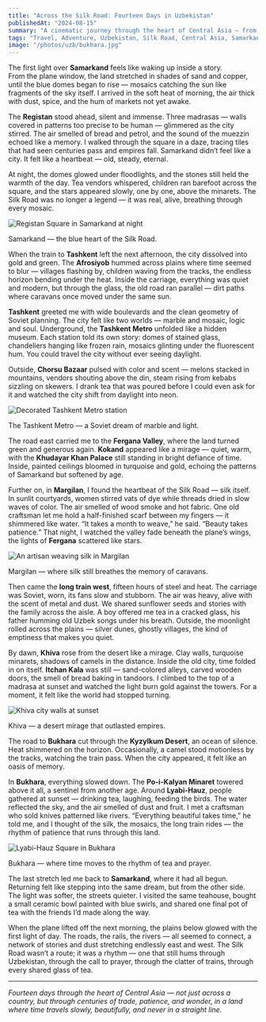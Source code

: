 ```yaml
---
title: "Across the Silk Road: Fourteen Days in Uzbekistan"
publishedAt: "2024-08-15"
summary: "A cinematic journey through the heart of Central Asia — from the blue domes of Samarkand to the desert citadels of Khiva, following the ancient Silk Road by train, plane, and endless cups of tea."
tags: "Travel, Adventure, Uzbekistan, Silk Road, Central Asia, Samarkand, Bukhara, Khiva, Tashkent"
image: "/photos/uzb/bukhara.jpg"
---
```


The first light over **Samarkand** feels like waking up inside a story.  
From the plane window, the land stretched in shades of sand and copper, until the blue domes began to rise — mosaics catching the sun like fragments of the sky itself. I arrived in the soft heat of morning, the air thick with dust, spice, and the hum of markets not yet awake.  

The **Registan** stood ahead, silent and immense. Three madrasas — walls covered in patterns too precise to be human — glimmered as the city stirred. The air smelled of bread and petrol, and the sound of the muezzin echoed like a memory. I walked through the square in a daze, tracing tiles that had seen centuries pass and empires fall. Samarkand didn’t feel like a city. It felt like a heartbeat — old, steady, eternal.

At night, the domes glowed under floodlights, and the stones still held the warmth of the day. Tea vendors whispered, children ran barefoot across the square, and the stars appeared slowly, one by one, above the minarets. The Silk Road was no longer a legend — it was real, alive, breathing through every mosaic.

<Image
  src="/photos/uzb/registan.jpg"
  alt="Registan Square in Samarkand at night"
  width={800}
  height={600}
/>

<Caption>
  Samarkand — the blue heart of the Silk Road.
</Caption>

When the train to **Tashkent** left the next afternoon, the city dissolved into gold and green. The **Afrosiyob** hummed across plains where time seemed to blur — villages flashing by, children waving from the tracks, the endless horizon bending under the heat. Inside the carriage, everything was quiet and modern, but through the glass, the old road ran parallel — dirt paths where caravans once moved under the same sun.  

**Tashkent** greeted me with wide boulevards and the clean geometry of Soviet planning. The city felt like two worlds — marble and mosaic, logic and soul. Underground, the **Tashkent Metro** unfolded like a hidden museum. Each station told its own story: domes of stained glass, chandeliers hanging like frozen rain, mosaics glinting under the fluorescent hum. You could travel the city without ever seeing daylight.  

Outside, **Chorsu Bazaar** pulsed with color and scent — melons stacked in mountains, vendors shouting above the din, steam rising from kebabs sizzling on skewers. I drank tea that was poured before I could even ask for it and watched the city shift from daylight into neon.

<Image
  src="/photos/uzb/tashkent_metro.JPG"
  alt="Decorated Tashkent Metro station"
  width={800}
  height={600}
/>

<Caption>
  The Tashkent Metro — a Soviet dream of marble and light.
</Caption>

The road east carried me to the **Fergana Valley**, where the land turned green and generous again. **Kokand** appeared like a mirage — quiet, warm, with the **Khudayar Khan Palace** still standing in bright defiance of time. Inside, painted ceilings bloomed in turquoise and gold, echoing the patterns of Samarkand but softened by age.  

Further on, in **Margilan**, I found the heartbeat of the Silk Road — silk itself. In sunlit courtyards, women stirred vats of dye while threads dried in slow waves of color. The air smelled of wood smoke and hot fabric. One old craftsman let me hold a half-finished scarf between my fingers — it shimmered like water. “It takes a month to weave,” he said. “Beauty takes patience.” That night, I watched the valley fade beneath the plane’s wings, the lights of **Fergana** scattered like stars.

<Image
  src="/photos/uzb/artisan.JPG"
  alt="An artisan weaving silk in Margilan"
  width={800}
  height={600}
/>

<Caption>
  Margilan — where silk still breathes the memory of caravans.
</Caption>

Then came the **long train west**, fifteen hours of steel and heat. The carriage was Soviet, worn, its fans slow and stubborn. The air was heavy, alive with the scent of metal and dust. We shared sunflower seeds and stories with the family across the aisle. A boy offered me tea in a cracked glass, his father humming old Uzbek songs under his breath. Outside, the moonlight rolled across the plains — silver dunes, ghostly villages, the kind of emptiness that makes you quiet.  

By dawn, **Khiva** rose from the desert like a mirage. Clay walls, turquoise minarets, shadows of camels in the distance. Inside the old city, time folded in on itself. **Itchan Kala** was still — sand-colored alleys, carved wooden doors, the smell of bread baking in tandoors. I climbed to the top of a madrasa at sunset and watched the light burn gold against the towers. For a moment, it felt like the world had stopped turning.

<Image
  src="/photos/uzb/khiva.JPG"
  alt="Khiva city walls at sunset"
  width={800}
  height={600}
/>

<Caption>
  Khiva — a desert mirage that outlasted empires.
</Caption>

The road to **Bukhara** cut through the **Kyzylkum Desert**, an ocean of silence. Heat shimmered on the horizon. Occasionally, a camel stood motionless by the tracks, watching the train pass. When the city appeared, it felt like an oasis of memory.  

In **Bukhara**, everything slowed down. The **Po-i-Kalyan Minaret** towered above it all, a sentinel from another age. Around **Lyabi-Hauz**, people gathered at sunset — drinking tea, laughing, feeding the birds. The water reflected the sky, and the air smelled of dust and fruit. I met a craftsman who sold knives patterned like rivers. “Everything beautiful takes time,” he told me, and I thought of the silk, the mosaics, the long train rides — the rhythm of patience that runs through this land.

<Image
  src="/photos/uzb/bukhara.jpg"
  alt="Lyabi-Hauz Square in Bukhara"
  width={800}
  height={600}
/>

<Caption>
  Bukhara — where time moves to the rhythm of tea and prayer.
</Caption>

The last stretch led me back to **Samarkand**, where it had all begun. Returning felt like stepping into the same dream, but from the other side. The light was softer, the streets quieter. I visited the same teahouse, bought a small ceramic bowl painted with blue swirls, and shared one final pot of tea with the friends I’d made along the way.  

When the plane lifted off the next morning, the plains below glowed with the first light of day. The roads, the rails, the rivers — all seemed to connect, a network of stories and dust stretching endlessly east and west. The Silk Road wasn’t a route; it was a rhythm — one that still hums through Uzbekistan, through the call to prayer, through the clatter of trains, through every shared glass of tea.

---

*Fourteen days through the heart of Central Asia — not just across a country, but through centuries of trade, patience, and wonder, in a land where time travels slowly, beautifully, and never in a straight line.*